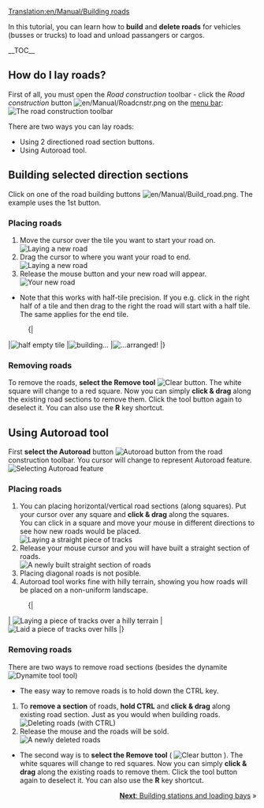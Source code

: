 [[Translation:en/Manual/Building roads]]
{{es/Traducción|origen=Building roads}}

{{es/Manual/Tutorial/Tutorial}}
<!-- for search bot mainly -->
In this tutorial, you can learn how to '''build''' and '''delete roads''' for vehicles (busses or trucks) to load and unload passangers or cargos.

__TOC__

==How do I lay roads?==

First of all, you must open the ''Road construction'' toolbar - click the ''Road construction'' button [[File:en/Manual/Roadcnstr.png]] on the [[en/Manual/Game interface#the-menu-bar|menu bar]]:
[[File:en/Manual/Road constructionnew.png|none|frame|The road construction toolbar]]

There are two ways you can lay roads:
* Using 2 directioned road section buttons.
* Using Autoroad tool.

== Building selected direction sections ==

Click on one of the road building buttons [[File:en/Manual/Build road.png]]. The example uses the 1st button.

=== Placing roads ===
#Move the cursor over the tile you want to start your road on.<br/>[[File:en/Manual/Build roads01.png|none|frame|Laying a new road]]
#Drag the cursor to where you want your road to end.<br/>[[File:en/Manual/Build roads02.png|none|frame|Laying a new road]]
#Release the mouse button and your new road will appear.<br/>[[File:en/Manual/Build roads03.png|none|frame|Your new road]]

* Note that this works with half-tile precision. If you e.g. click in the right half of a tile and then drag to the right the road will start with a half tile. The same applies for the end tile.
:{|
|[[File:en/Manual/Build roads04.png|none|frame|half empty tile]]
|[[File:en/Manual/Build roads05.png|none|frame|building...]]
|[[File:en/Manual/Build roads06.png|none|frame|...arranged!]]
|}
=== Removing roads === 
To remove the roads, '''select the Remove tool''' [[File:en/Manual/Toggle clear active.png|Clear button]]. The white square will change to a red square. Now you can simply '''click & drag''' along the existing road sections to remove them. Click the tool button again to deselect it. You can also use the '''R''' key shortcut.

== Using Autoroad tool ==
First '''select the Autoroad''' button [[File:en/Manual/Autoroad.png|Autoroad button]] from the road construction toolbar. You cursor will change to represent Autoroad feature.
[[File:en/Manual/AutoroadTut1.png|none|frame|Selecting Autoroad feature]]

=== Placing roads ===
#You can placing horizontal/vertical road sections (along squares). Put your cursor over any square and '''click & drag''' along the squares.<br/>You can click in a square and move your mouse in different directions to see how new roads would be placed.<br/>[[File:en/Manual/AutoroadTut2.png|none|frame|Laying a straight piece of tracks]]
#Release your mouse cursor and you will have built a straight section of roads.<br/>[[File:en/Manual/AutoroadTut3.png|none|frame|A newly built straight section of roads]]
#Placing diagonal roads is not posible.
#Autoroad tool works fine with hilly terrain, showing you how roads will be placed on a non-uniform landscape.
:{|
| [[File:en/Manual/AutoroadTut5.png|none|frame|Laying a piece of tracks over a hilly terrain]]
| [[File:en/Manual/AutoroadTut6.png|none|frame|Laid a piece of tracks over hills]]
|}
=== Removing roads ===
There are two ways to remove road sections (besides the dynamite [[File:en/Manual/Clear title.png|Dynamite tool]] tool)

*The easy way to remove roads is to hold down the CTRL key.

#To '''remove a section''' of roads, '''hold CTRL''' and '''click & drag''' along existing road section. Just as you would when building roads.<br/>[[File:en/Manual/AutoroadTut7.png|none|frame|Deleting roads (with CTRL)]]
#Release the mouse and the roads will be sold.<br/>[[File:en/Manual/AutoroadTut8.png|none|frame|A newly deleted roads]]

*The second way is to '''select the Remove tool''' ( [[File:en/Manual/Toggle clear active.png|Clear button]] ). The white squares will change to red squares. Now you can simply '''click & drag''' along the existing roads to remove them. Click the tool button again to deselect it. You can also use the '''R''' key shortcut.

<span style="float: right">[[en/Manual/Building stations and loading bays|'''Next''': Building stations and loading bays]] &raquo;</span>